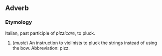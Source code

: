 == Adverb ==
=== Etymology ===
Italian, past participle of ''pizzicare'', to pluck.

#(''music'') An instruction to violinists to pluck the strings instead of using the bow.  Abbreviation: pizz.